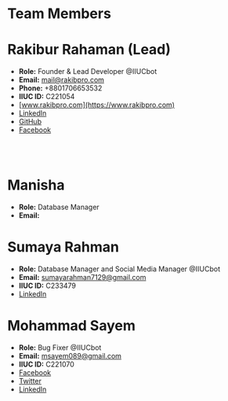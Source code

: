 # Team Members




# Rakibur Rahaman (Lead)
- **Role:** Founder & Lead Developer @IIUCbot
- **Email:** mail@rakibpro.com
- **Phone:** +8801706653532
- **IIUC ID:** C221054
- [www.rakibpro.com](https://www.rakibpro.com)
- [LinkedIn](https://www.linkedin.com/in/rakibprodev/)
- [GitHub](https://www.github.com/rakib86)
- [Facebook](https://www.facebook.com/rakib.cs)

<br></br>
# Manisha

- **Role:** Database Manager
- **Email:**



# Sumaya Rahman

- **Role:** Database Manager and Social Media Manager @IIUCbot
- **Email:** sumayarahman7129@gmail.com
- **IIUC ID:** C233479
- [LinkedIn](https://www.linkedin.com/in/rahmansumaya/)



# Mohammad Sayem

- **Role:** Bug Fixer @IIUCbot
- **Email:** msayem089@gmail.com
- **IIUC ID:** C221070
- [Facebook](https://facebook.com/sayem.me)
- [Twitter](https://twitter.com/coder_sayem)
- [LinkedIn](https://linkedin.com/in/say-m)





     